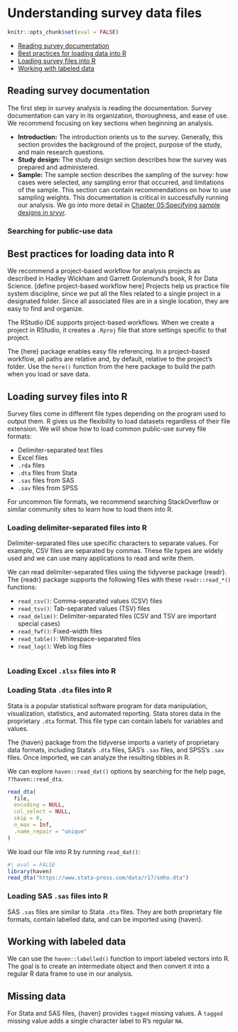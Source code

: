 # Understanding survey data files {#c03}

```r
knitr::opts_chunk$set(eval = FALSE)
```

* [Reading survey documentation](#reading-survey-documentation)
* [Best practices for loading data into R](#best-practices-for-loading-data-into-r)
* [Loading survey files into R](#loading-survey-files-into-r)
* [Working with labeled data](#working-with-labeled-data)

## Reading survey documentation

The first step in survey analysis is reading the documentation. Survey documentation can vary in its organization, thoroughness, and ease of use. We recommend focusing on key sections when beginning an analysis.

* **Introduction:** The introduction orients us to the survey. Generally, this section provides the background of the project, purpose of the study, and main research questions.
* **Study design:** The study design section describes how the survey was prepared and administered.
* **Sample:** The sample section describes the sampling of the survey: how cases were selected, any sampling error that occurred, and limitations of the sample. This section can contain recommendations on how to use sampling weights. This documentation is critical in successfully running our analysis. We go into more detail in [Chapter 05:Specifying sample designs in srvyr](#c05).




### Searching for public-use data


## Best practices for loading data into R

We recommend a project-based workflow for analysis projects as described in Hadley Wickham and Garrett Grolemund's book, R for Data Science. [define project-based workflow here] Projects help us practice file system discipline, since we put all the files related to a single project in a designated folder. Since all associated files are in a single location, they are easy to find and organize.

The RStudio IDE supports project-based workflows. When we create a project in RStudio, it creates a `.Rproj` file that store settings specific to that project.

The {here} package enables easy file referencing. In a project-based workflow, all paths are relative and, by default, relative to the project’s folder. Use the `here()` function from the here package to build the path when you load or save data.

## Loading survey files into R

Survey files come in different file types depending on the program used to output them. R gives us the flexibility to load datasets regardless of their file extension. We will show how to load common public-use survey file formats:

* Delimiter-separated text files
* Excel files
* `.rda` files
* `.dta` files from Stata
* `.sas` files from SAS
* `.sav` files from SPSS

For uncommon file formats, we recommend searching StackOverflow or similar community sites to learn how to load them into R.

### Loading delimiter-separated files into R

Delimiter-separated files use specific characters to separate values. For example, CSV files are separated by commas. These file types are widely used and we can use many applications to read and write them.

We can read delimiter-separated files using the tidyverse package {readr}. The {readr} package supports the following files with these `readr::read_*()` functions:

* `read_csv()`: Comma-separated values (CSV) files
* `read_tsv()`: Tab-separated values (TSV) files
* `read_delim()`: Delimiter-separated files (CSV and TSV are important special cases)
* `read_fwf()`: Fixed-width files
* `read_table()`: Whitespace-separated files
* `read_log()`: Web log files

```r

```

### Loading Excel `.xlsx` files into R



### Loading Stata `.dta` files into R

Stata is a popular statistical software program for data manipulation, visualization, statistics, and automated reporting. Stata stores data in the proprietary `.dta` format. This file type can contain labels for variables and values.

The {haven} package from the tidyverse imports a variety of proprietary data formats, including Stata's `.dta` files, SAS's `.sas` files, and SPSS's `.sav` files. Once imported, we can analyze the resulting tibbles in R.

We can explore `haven::read_dat()` options by searching for the help page, `??haven::read_dta`.

```r
read_dta(
  file,
  encoding = NULL,
  col_select = NULL,
  skip = 0,
  n_max = Inf,
  .name_repair = "unique"
)
```

We load our file into R by running `read_dat()`:

```r
#| eval = FALSE
library(haven)
read_dta("https://www.stata-press.com/data/r17/smho.dta")
```

###  Loading SAS `.sas` files into R

SAS `.sas` files are similar to Stata `.dta` files. They are both proprietary file formats, contain labelled data, and can be imported using {haven}.

## Working with labeled data

We can use the `haven::labelled()` function to import labeled vectors into R. The goal is to create an intermediate object and then convert it into a regular R data frame to use in our analysis.



## Missing data

For Stata and SAS files, {haven} provides `tagged` missing values. A `tagged` missing value adds a single character label to R's regular `NA`.

